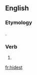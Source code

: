 ==English==

===Etymology===
{{suffix|hide|est|lang=en}}.

===Verb===
{{head|en|verb form}}

# {{en-archaic second-person singular of|hide|lang=en}}

[[fr:hidest]]